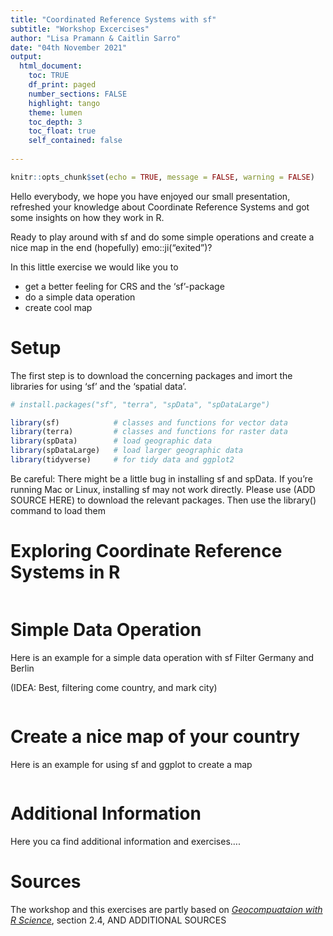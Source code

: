 ```yaml
---
title: "Coordinated Reference Systems with sf"
subtitle: "Workshop Excercises"
author: "Lisa Pramann & Caitlin Sarro"
date: "04th November 2021"
output: 
  html_document:
    toc: TRUE
    df_print: paged
    number_sections: FALSE
    highlight: tango
    theme: lumen
    toc_depth: 3
    toc_float: true
    self_contained: false
  
---
```


```r
knitr::opts_chunk$set(echo = TRUE, message = FALSE, warning = FALSE)
```

Hello everybody, we hope you have enjoyed our small presentation, refreshed your knowledge about Coordinate Reference Systems and got some insights on how they work in R.

Ready to play around with sf and do some simple operations and create a nice map in the end (hopefully) emo::ji("exited")?  

In this little exercise we would like you to 


* get a better feeling for CRS and the 'sf'-package  
* do a simple data operation 
* create cool map

# Setup

The first step is to download the concerning packages and imort the libraries for using 'sf' and the 'spatial data'.
 

```r
# install.packages("sf", "terra", "spData", "spDataLarge")

library(sf)            # classes and functions for vector data
library(terra)         # classes and functions for raster data
library(spData)        # load geographic data
library(spDataLarge)   # load larger geographic data
library(tidyverse)     # for tidy data and ggplot2
```
Be careful: There might be a little bug in installing sf and spData. If you’re running Mac or Linux,  installing sf may not work directly. Please use (ADD SOURCE HERE) to download the relevant packages. Then use the library() command to load them

# Exploring Coordinate Reference Systems in R

```r

```

# Simple Data Operation 

Here is an example for a simple data operation with sf
Filter Germany and Berlin 

(IDEA: Best, filtering come country, and mark city)

```r

```

# Create a nice map of your country 

Here is an example for using sf and ggplot to create a map


```r

```

# Additional Information 

Here you ca find additional information and exercises....

# Sources {-}

The workshop and this exercises are partly based on [_Geocompuataion with R Science_](https://geocompr.robinlovelace.net/spatial-class.html#crs-intro), section 2.4, AND ADDITIONAL SOURCES
